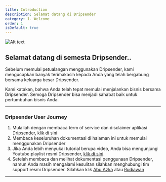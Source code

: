 ```yaml
---
title: Introduction
description: Selamat datang di Dripsender
category: 1. Welcome
order: 1
isDefault: true
---
```


![Alt text](/images/thumb.jpg "Welcome")

## Selamat datang di semesta Dripsender..

Sebelum memulai petualangan menggunakan Dripsender, kami mengucapkan banyak terimakasih kepada Anda yang telah bergabung bersama keluarga besar Dripsender.

Kami katakan, bahwa Anda telah tepat memulai menjalankan bisnis bersama Dripsender. Semoga Dripsender bisa menjadi sahabat baik untuk pertumbuhan bisnis Anda.

---

### Dripsender User Journey

1. Mulailah dengan membaca term of service dan disclaimer aplikasi Dripsender, [klik di sini](/docs/term-of-service "Term Of Service")
2. Membaca keseluruhan dokumentasi di halaman ini untuk memulai menggunakan Dripsender
3. Jika Anda lebih menyukai tutorial berupa video, Anda bisa mengunjungi Youtube playlist resmi Dripsender, [klik di sini](https://youtube.com/playlist?list=PLldQ2LkPgAjW_2zwgw3ZBDXvG2lh0dYlM "Youtube Playlist")
4. Setelah membaca dan melihat dokumentasi penggunaan Dripsender, namun Anda masih mengalami kesulitan silahkan menghubungi tim support resmi Dripsender. Silahkan klik [Abu Azka](https://wa.me/6281373887727 "Abu Azka") atau [Rudiawan](https://wa.me/6287857377867 "Kang Rudiawan")

---
